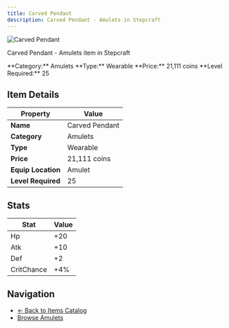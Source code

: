 ```yaml
---
title: Carved Pendant
description: Carved Pendant - Amulets in Stepcraft
---
```


<div className="flex items-start gap-6 mb-8">
  <div className="flex-shrink-0">
    <img src="/assets/resources/trinketry/amulets/golden_dagger.png" alt="Carved Pendant" className="w-24 h-24 border rounded-lg" />
  </div>
  <div className="flex-1">
    <div className="space-y-2">
      <p className="text-lg text-muted-foreground">Carved Pendant - Amulets item in Stepcraft</p>
      <div className="flex flex-wrap gap-4 text-sm">
        <span className="px-2 py-1 bg-blue-100 dark:bg-blue-900 rounded-md">
          **Category:** Amulets
        </span>
        <span className="px-2 py-1 bg-green-100 dark:bg-green-900 rounded-md">
          **Type:** Wearable
        </span>
        <span className="px-2 py-1 bg-yellow-100 dark:bg-yellow-900 rounded-md">
          **Price:** 21,111 coins
        </span>
        <span className="px-2 py-1 bg-red-100 dark:bg-red-900 rounded-md">
          **Level Required:** 25
        </span>
      </div>
    </div>
  </div>
</div>

## Item Details

| Property | Value |
|----------|-------|
| **Name** | Carved Pendant |
| **Category** | Amulets |
| **Type** | Wearable |
| **Price** | 21,111 coins |
| **Equip Location** | Amulet |
| **Level Required** | 25 |

## Stats

| Stat | Value |
|------|-------|
| Hp | +20 |
| Atk | +10 |
| Def | +2 |
| CritChance | +4% |

## Navigation

- [← Back to Items Catalog](/docs/items)
- [Browse Amulets](/docs/items#amulets) 